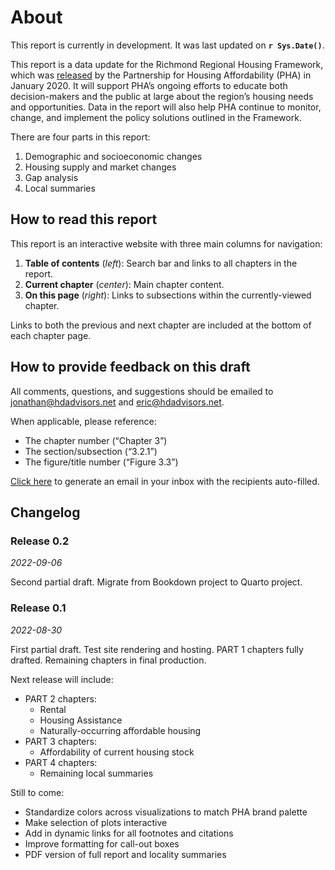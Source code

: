# About {.unnumbered}

::: callout-warning
This report is currently in development. It was last updated on **`r Sys.Date()`**.
:::

This report is a data update for the Richmond Regional Housing Framework, which was [released](https://pharva.com/framework/about-the-framework/) by the Partnership for Housing Affordability (PHA) in January 2020. It will support PHA's ongoing efforts to educate both decision-makers and the public at large about the region's housing needs and opportunities. Data in the report will also help PHA continue to monitor, change, and implement the policy solutions outlined in the Framework.

There are four parts in this report:

1.  Demographic and socioeconomic changes
2.  Housing supply and market changes
3.  Gap analysis
4.  Local summaries

## How to read this report {.unnumbered}

This report is an interactive website with three main columns for navigation:

1.  **Table of contents** (*left*): Search bar and links to all chapters in the report.
2.  **Current chapter** (*center*): Main chapter content.
3.  **On this page** (*right*): Links to subsections within the currently-viewed chapter.

Links to both the previous and next chapter are included at the bottom of each chapter page.

## How to provide feedback on this draft {.unnumbered}

All comments, questions, and suggestions should be emailed to [jonathan\@hdadvisors.net](mailto:jonathan@hdadvisors.net){.email} and [eric\@hdadvisors.net](mailto:eric@hdadvisors.net){.email}.

When applicable, please reference:

-   The chapter number ("Chapter 3")
-   The section/subsection ("3.2.1")
-   The figure/title number ("Figure 3.3")

[Click here](mailto:jonathan@hdadvisors.net,eric@hdadvisors.net) to generate an email in your inbox with the recipients auto-filled.

## Changelog {.unnumbered}

### Release 0.2 {.unnumbered}

*2022-09-06*

Second partial draft. Migrate from Bookdown project to Quarto project.

### Release 0.1 {.unnumbered}

*2022-08-30*

First partial draft. Test site rendering and hosting. PART 1 chapters fully drafted. Remaining chapters in final production.

Next release will include:

-   PART 2 chapters:
    -   Rental
    -   Housing Assistance
    -   Naturally-occurring affordable housing
-   PART 3 chapters:
    -   Affordability of current housing stock
-   PART 4 chapters:
    -   Remaining local summaries

Still to come:

-   Standardize colors across visualizations to match PHA brand palette
-   Make selection of plots interactive
-   Add in dynamic links for all footnotes and citations
-   Improve formatting for call-out boxes
-   PDF version of full report and locality summaries
